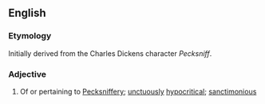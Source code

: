 ==English==

===Etymology===
Initially derived from the Charles Dickens character ''Pecksniff''.

===Adjective===
{{en-adj}}

# Of or pertaining to [[Pecksniffery]]; [[unctuously]] [[hypocritical]]; [[sanctimonious]]